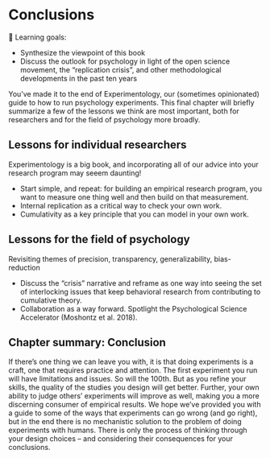 # Conclusions {#conclusions}

<!-- * Present a checklist for researchers -->

::: {.learning-goals}
🍎 Learning goals: 

* Synthesize the viewpoint of this book
* Discuss the outlook for psychology in light of the open science movement, the "replication crisis", and other methodological developments in the past ten years
:::

You've made it to the end of Experimentology, our (sometimes opinionated) guide to how to run psychology experiments. This final chapter will briefly summarize a few of the lessons we think are most important, both for researchers and for the field of psychology more broadly. 

## Lessons for individual researchers

Experimentology is a big book, and incorporating all of our advice into your research program may seeem daunting! 


- Start simple, and repeat: for building an empirical research program, you want to measure one thing well and then build on that measurement. 
- Internal replication as a critical way to check your own work. 
- Cumulativity as a key principle that you can model in your own work. 

<!-- ## Section-by-section checklists for experiments -->





## Lessons for the field of psychology

Revisiting themes of precision, transparency, generalizability, bias-reduction

- Discuss the “crisis” narrative and reframe as one way into seeing the set of interlocking issues that keep behavioral research from contributing to cumulative theory.
- Collaboration as a way forward. Spotlight the Psychological Science Accelerator (Moshontz et al. 2018).


## Chapter summary: Conclusion

If there's one thing we can leave you with, it is that doing experiments is a  craft, one that requires practice and attention. The first experiment you run will have limitations and issues. So will the 100th. But as you refine your skills, the quality of the studies you design will get better. Further, your own ability to judge others' experiments will improve as well, making you a more discerning consumer of empirical results. We hope we've provided you with a guide to some of the ways that experiments can go wrong (and go right), but in the end there is no mechanistic solution to the problem of doing experiments with humans. There is only the process of thinking through your design choices -- and considering their consequences for your conclusions. 